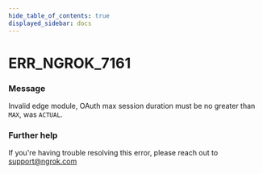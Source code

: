 ```yaml
---
hide_table_of_contents: true
displayed_sidebar: docs
---
```



# ERR_NGROK_7161

### Message

Invalid edge module, OAuth max session duration must be no greater than `MAX`, was `ACTUAL`.

### Further help

If you're having trouble resolving this error, please reach out to [support@ngrok.com](mailto:support@ngrok.com?subject=Help%20with%20ERR_NGROK_7161)

<ErrorDetails error="err_ngrok_7161" />
